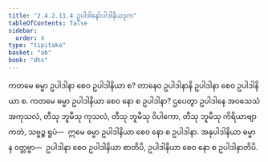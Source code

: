 ```yaml
---
title: "2.4.2.11.4 ဥပါဒါနော်ပါဒါနိယဒုက"
tableOfContents: false
sidebar:
  order: 4
type: "tipitaka"
basket: "ab"
book: "dhs"
---
```



<DynamicBreadcrumb />

<Division number="1559" book="dhs" e="ch" v="29" p="290">

<Paragraph number="2270" book="dhs">
ကတမေ ဓမ္မာ ဥပါဒါနာ စေဝ ဥပါဒါနိယာ စ? တာနေဝ ဥပါဒါနာနိ ဥပါဒါနာ စေဝ ဥပါဒါနိယာ စ.
</Paragraph>

</Division>
<Division number="1560" book="dhs" e="ch" v="29" p="290">

<Paragraph number="2271" book="dhs">
ကတမေ ဓမ္မာ ဥပါဒါနိယာ စေဝ နော စ ဥပါဒါနာ? ဌပေတွာ ဥပါဒါနေ အဝသေသံ အကုသလံ, တီသု ဘူမီသု ကုသလံ, တီသု ဘူမီသု ဝိပါကော, တီသု ဘူမီသု ကိရိယာဗျာကတံ, သဗ္ဗဉ္စ ရူပံ—  ဣမေ ဓမ္မာ ဥပါဒါနိယာ စေဝ နော စ ဥပါဒါနာ. အနုပါဒါနိယာ ဓမ္မာ န ဝတ္တဗ္ဗာ—  ဥပါဒါနာ စေဝ ဥပါဒါနိယာ စာတိပိ, ဥပါဒါနိယာ စေဝ နော စ ဥပါဒါနာတိပိ.
</Paragraph>
</Division>